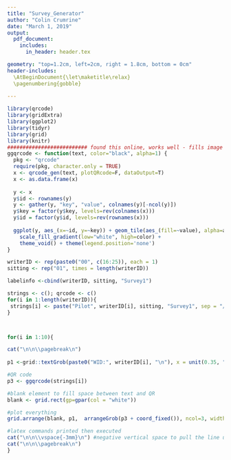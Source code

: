 ```yaml
---
title: "Survey_Generator"
author: "Colin Crumrine"
date: "March 1, 2019"
output: 
  pdf_document:
    includes:
      in_header: header.tex

geometry: "top=1.2cm, left=2cm, right = 1.8cm, bottom = 0cm"
header-includes:
  \AtBeginDocument{\let\maketitle\relax}
  \pagenumbering{gobble}
  
---
```




```r
library(qrcode)
library(gridExtra)
library(ggplot2)
library(tidyr)
library(grid)
library(knitr)
########################## found this online, works well - fills image box.
ggqrcode <- function(text, color="black", alpha=1) {
  pkg <- "qrcode"
  require(pkg, character.only = TRUE)
  x <- qrcode_gen(text, plotQRcode=F, dataOutput=T)
  x <- as.data.frame(x)
  
  y <- x
  y$id <- rownames(y)
  y <- gather(y, "key", "value", colnames(y)[-ncol(y)])
  y$key = factor(y$key, levels=rev(colnames(x)))
  y$id = factor(y$id, levels=rev(rownames(x)))
  
  ggplot(y, aes_(x=~id, y=~key)) + geom_tile(aes_(fill=~value), alpha=alpha) +
    scale_fill_gradient(low="white", high=color) +
    theme_void() + theme(legend.position='none')
}
```




```r
writerID <- rep(paste0("00", c(16:25)), each = 1)
sitting <- rep("01", times = length(writerID))

labelinfo <-cbind(writerID, sitting, "Survey1")

strings <- c(); qrcode <- c()
for(i in 1:length(writerID)){
 strings[i] <- paste("Pilot", writerID[i], sitting, "Survey1", sep = "/")
}



for(i in 1:10){

cat("\n\n\\pagebreak\n")
  
p1 <-grid::textGrob(paste0("WID:", writerID[i], "\n"), x = unit(0.35, "npc"), y = unit(0.3, "npc"), hjust=0, gp=gpar(fontsize = 13))

#QR code
p3 <- ggqrcode(strings[i])

#blank element to fill space between text and QR
blank <- grid.rect(gp=gpar(col = "white"))

#plot everything
grid.arrange(blank, p1,  arrangeGrob(p3 + coord_fixed()), ncol=3, widths = c(2,1,.5))

#latex commands printed then executed
cat("\n\n\\vspace{-3mm}\n") #negative vertical space to pull the line up
cat("\n\n\\pagebreak\n")
}
```

